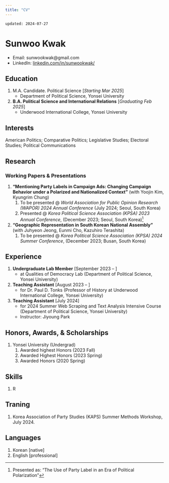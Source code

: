 ```yaml
---
title: "CV"
---
```


`updated: 2024-07-27`

# Sunwoo Kwak
- Email: sunwookwak@gmail.com
- LinkedIn: [linkedin.com/in/sunwookwak/](https://www.linkedin.com/in/sunwookwak/)

## Education
1. M.A. Candidate. Political Science [*Starting Mar 2025*]
	- Department of Political Science, Yonsei University
2. **B.A. Political Science and International Relations** [*Graduating Feb 2025*]
	- Underwood International College, Yonsei University

## Interests
American Politics; Comparative Politics; Legislative Studies; Electoral Studies; Political Communications

## Research
### Working Papers & Presentations
1. **"Mentioning Party Labels in Campaign Ads: Changing Campaign Behavior under a Polarized and Nationalized Context"** (with Yoojin Kim, Kyungrim Chung)
	1. To be presented @ *World Association for Public Opinion Research (WAPOR) 2024 Annual Conference* (July 2024; Seoul, South Korea)
	1. Presented @ *Korea Political Science Association (KPSA) 2023 Annual Conference*, (December 2023; Seoul, South Korea)[^fn.240727.171145]
2. **"Geographic Representation in South Korean National Assembly"** (with Juhyeon Jeong, Eunmi Cho, Kazuhiro Terashita)
	1. To be presented @ *Korea Political Science Association (KPSA) 2024 Summer Conference*, (December 2023; Busan, South Korea)

## Experience
1. **Undergraduate Lab Member** [September 2023 – ]
	- at Qualities of Democracy Lab (Department of Political Science, Yonsei University) 
2. **Teaching Assistant** [August 2023 – ]
	- for Dr. Paul D. Tonks (Professor of History at Underwood International College, Yonsei University) 
3. **Teaching Assistant** [July 2024]
	- for 2024 Summer Web Scraping and Text Analysis Intensive Course (Department of Political Science, Yonsei University)
	- Instructor: Jiyoung Park

## Honors, Awards, & Scholarships
1. Yonsei University (Undergrad)
	1. Awarded highest Honors (2023 Fall)
	2. Awarded Highest Honors (2023 Spring)
	3. Awarded Honors (2020 Spring)

## Skills
1. R

## Traning
1. Korea Association of Party Studies (KAPS) Summer Methods Workshop, July 2024.

## Languages
1. Korean [native]
2. English [professional]



[^fn.240727.171145]: Presented as: "The Use of Party Label in an Era of Political Polarization"